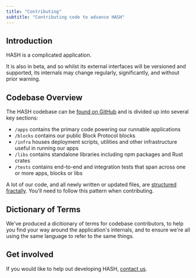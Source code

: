 ```yaml
---
title: "Contributing"
subtitle: "Contributing code to advance HASH"
---
```


## Introduction

HASH is a complicated application.

It is also in beta, and so whilst its external interfaces will be versioned and supported, its internals may change regularly, significantly, and without prior warning.

## Codebase Overview

The HASH codebase can be [found on GitHub](https://github.com/hashintel/hash) and is divided up into several key sections:

- `/apps` contains the primary code powering our runnable applications
- `/blocks` contains our public Block Protocol blocks
- `/infra` houses deployment scripts, utilities and other infrastructure useful in running our apps
- `/libs` contains standalone libraries including npm packages and Rust crates
- `/tests` contains end-to-end and integration tests that span across one or more apps, blocks or libs

A lot of our code, and all newly written or updated files, are [structured fractally](https://hash.dev/blog/file-structuring). You'll need to follow this pattern when contributing.

## Dictionary of Terms

We've produced a dicitionary of terms for codebase contributors, to help you find your way around the application's internals, and to ensure we're all using the same language to refer to the same things.

## Get involved

If you would like to help out developing HASH, [contact us](https://hash.ai/contact).
